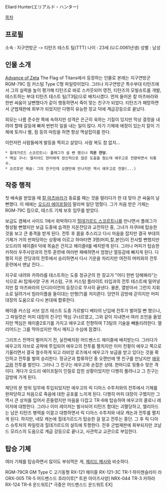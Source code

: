 Eliard Hunter(エリアルド・ハンター)

[[목차]]
== 프로필 ==
소속 : 지구연방군 -> 티탄즈 테스트 팀(TTT)
나이 : 23세 (U.C.0061년생)
성별 : 남성

== 인물 소개 ==
[[Advance of Zeta]] The Flag of Titans에서 등장하는 인물로 본래는 지구연방군 RGM-79C 짐 커스텀 Type C형 파일럿이었다. 그러나 지구연방군 특수부대 티탄즈에서 그의 실력을 높이 평가해 티탄즈로 바로 스카웃되어 영전, 티탄즈의 모빌슈트를 개발, 테스트하는 부대 티탄즈 테스트 팀(T3팀)으로 배치시켰다. 
먼저 들어온 칼 마츠바라와 한번 싸움이 날뻔했다가 같이 행동하면서 죽이 맞는 친구가 되었다.
티탄즈가 패망하면서 군법재판에 회부가 되었지만 다행히 유능한 장교 덕에 계급강등으로 끝났다.

외모는 나름 준수한 쪽에 속하지만 성격은 은근히 욱하는 기질이 있지만 막상 결정을 내려야 할때 갈등에 빠져 번번히 일을 내는 일이 많다.
자기 기체에 애정이 있는지 칼이 기체에 토끼나 별, 점 등의 마킹을 하면 항상 멱살잡이를 한다.

이런저런 사람들에게 발등을 찍히고 살았다. 사람 복도 참 없지...
 * 힐데가르드 스코르트니: 플래그가 설 뻔 했으나 '''지온 잔당'''. 
 * 맥심 구너: 엘리어드 헌터에게 정신적으로 많은 도움을 줬는데 에우고로 전향하면서 뒤통수.
 * 오르토반 제슬: 그의 친구인데 오랜만에 만나지만 역시 에우고로 전향(...)

== 작중 행적 ==
첫 배속을 받았을 때 [[칼 마츠바라]]가 동료를 패는 것을 말리다가 한 대 맞아 큰 싸움이 날 뻔했다. 이 때에는 [[오드리 에이프릴]]이 말리며 일단 멈췄다. 그가 처음 받은 기체는 RGM-79C 짐으로, 테스트 기체 보호 임무를 받았다.

보급도 겸해서 사이드 1에서 외박하다가 [[힐데가르드 스코르트니]]를 만나면서 플래그가 형성될 뻔했지만 보급 도중에 습격한 지온잔당과 교전하던 중, 그녀가 자쿠II에 탑승한 것을 보고 큰 충격을 받게 된다. 전투 후 몸을 추스리고 다시 마음을 잡지만 결국 부대의 기체가 거의 반파당하는 상황에 이르고 하마터면 3명(머피,칼,본인)이 전사할 뻔했지만 오드리의 헤이즐II 덕에 목숨은 건지고 헤이즐II를 배치받게 된다. 그러나 머피가 탑승한 카하라 우주사양과의 전투 훈련에 여러번 패배하면서 엄청난 열등감에 빠지게 된다. 다행히 지온 잔당과의 전투에서 승리하면서 다시 기운을 차리지만 여전히 머피와의 전투 훈련에서 맨날 진다...

지구로 내려와 카하라를 테스트하는 도중 정규군의 한 장교가 "어디 한번 당해봐라"는 식으로 AI 탑재사양 구프 커스텀, 구프 커스텀 플라이트 타입과의 전투 테스트에 밀어넣지만 칼 마츠바라의 단디라이언의 등장으로 무사히 끝낸다. 물론, 열받아서 그런지 지휘소로 달려가서 빔라이플을 들이대는 만행(?)를 저지른다. 당연히 감방에 갇히지만 머피 대장의 도움으로 다시 본대에 합류한다. 

헤이즐 커스덤 서브 암즈 테스트 도중 가르발디 베타의 난입에 전투가 벌어질 뻔 했으나, 그 파일럿은 머피 대장의 친구인 맥심 구너르였고, 그와 같이 지내면서 여러 조언을 들었지만 맥심은 헤이즐2호기를 가지고 에우고로 전향하여 T3팀의 기술을 빼돌리려한다. 엘리어드는 그를 막아섰지만 역시 깨지고 수심에 잠겼다.

그리프스 전역이 벌어지기 전, 실전배치된 어드벤스드 헤이즐에 배치받는다. 그러다가 에우고의 자브로 공략에 투입되어 에우고의 전투를 펼치지만 이미 전황이 에우고 쪽으로 기울리면서 결국 철수하게 되고 라비앙 로즈에서 에우고가 보급을 받고 있다는 것을 확인하고 전투를 벌여 승리한다.
정규군과 합류하던 중 오랜만에 옛 친구를 만났지만 [[에우고]]와 전투를 벌인다. 그러나 그 친구는 에우고와 손잡은 상태. 한마디로 뒷통수 맞은 격이다. 게다가 오드리 에이프릴이 인질로 잡힌 상황이었지만 다행히 풀려나고 그 친구는 감방에 가게 된다.

제단의 문 방위 임무에 투입되었지만 에우고의 릭 디아스 수투처와의 전투에서 기체를 완파당하고 처음으로 죽음에 대한 공포를 느끼게 된다. 다행히 머피 대장이 구했지만 그 역시 큰 상처를 입어서 흔들렸지만 마음을 다잡고 TR-6에 탑승하여 에우고의 콜로니 레이저에 대항한다. 그러나 이미 레이저는 발사되어 티탄즈 함대는 괴멸당하고, 엘리아드는 남은 티탄즈 병력을 이끌고 대항하면서 릭 디아스 수투처와 네모 캐논과 전투를 펼치게 된다. 하지만, 네모 캐논에 힐데가르드가 탑승한 걸 알고 전투는 중단. 그 후 릭 디아스 슈투처의 파일럿과 힐데가르드의 설득에 투항한다. 전후 군법재판에 회부되지만 코날드 모리스의 도움으로 계급 강등으로 끝나고, 사관학교 교관으로 부임한다.

== 탑승 기체 ==
여러 기체를 탑승하면서 많이도 부숴먹은 게, [[제리드 메사]]와 비슷하다.

RGM-79CR GM Type C 고기동형
RX-121 헤이즐
RX-121-3C TR-1 하이젠슬라이 라
ORX-005 TR-5 어드벤스드 흐라이루[* 트윈 아이즈사양]
NRX-044 TR-3 카하라
RX-124 TR-6 운드워트[* 극중은 어드벤스드 운드워트 EX]
